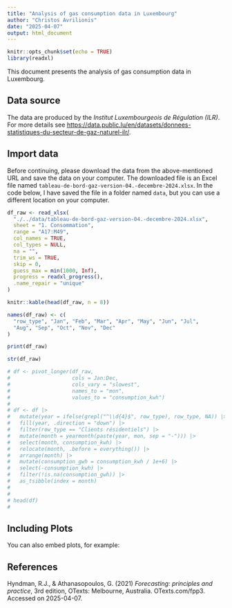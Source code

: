 ```yaml
---
title: "Analysis of gas consumption data in Luxembourg"
author: "Christos Avrilionis"
date: "2025-04-07"
output: html_document
---
```


```r
knitr::opts_chunk$set(echo = TRUE)
library(readxl)
```

This document presents the analysis of gas consumption data in Luxembourg.

## Data source

The data are produced by the *Institut Luxembourgeois de Régulation (ILR)*.  
For more details see <https://data.public.lu/en/datasets/donnees-statistiques-du-secteur-de-gaz-naturel-ilr/>.

## Import data

Before continuing, please download the data from the above-mentioned URL and save the data on your computer. The 
downloaded file is an Excel file named `tableau-de-bord-gaz-version-04.-decembre-2024.xlsx`. In the code below,
I have saved the file in a folder named `data`, but you can use a different location on your computer.

```r
df_raw <- read_xlsx(
  "./../data/tableau-de-bord-gaz-version-04.-decembre-2024.xlsx",
  sheet = "1. Consommation",
  range = "A17:M49",
  col_names = TRUE,
  col_types = NULL,
  na = "",
  trim_ws = TRUE,
  skip = 0,
  guess_max = min(1000, Inf),
  progress = readxl_progress(),
  .name_repair = "unique"
)
```

``` r
knitr::kable(head(df_raw, n = 8))
```



```r
names(df_raw) <- c(
  "row_type", "Jan", "Feb", "Mar", "Apr", "May", "Jun", "Jul",
  "Aug", "Sep", "Oct", "Nov", "Dec"
)

print(df_raw)
```

```r
str(df_raw)
```

```r
# df <- pivot_longer(df_raw,
#                    cols = Jan:Dec,
#                    cols_vary = "slowest",
#                    names_to = "mon",
#                    values_to = "consumption_kwh")
#
# df <- df |>
#   mutate(year = ifelse(grepl("^\\d{4}$", row_type), row_type, NA)) |>
#   fill(year, .direction = "down") |>
#   filter(row_type == "Clients résidentiels") |>
#   mutate(month = yearmonth(paste(year, mon, sep = "-"))) |>
#   select(month, consumption_kwh) |>
#   relocate(month, .before = everything()) |>
#   arrange(month) |>
#   mutate(consumption_gwh = consumption_kwh / 1e+6) |>
#   select(-consumption_kwh) |>
#   filter(!is.na(consumption_gwh)) |>
#   as_tsibble(index = month)
#
#
# head(df)
#
```

## Including Plots

You can also embed plots, for example:

<!-- ```{r pressure, echo=FALSE} -->
<!-- plot(pressure) -->
<!-- ``` -->

## References

Hyndman, R.J., & Athanasopoulos, G. (2021) *Forecasting: principles and practice*, 3rd edition, OTexts: Melbourne, Australia. OTexts.com/fpp3. Accessed on 2025-04-07.
